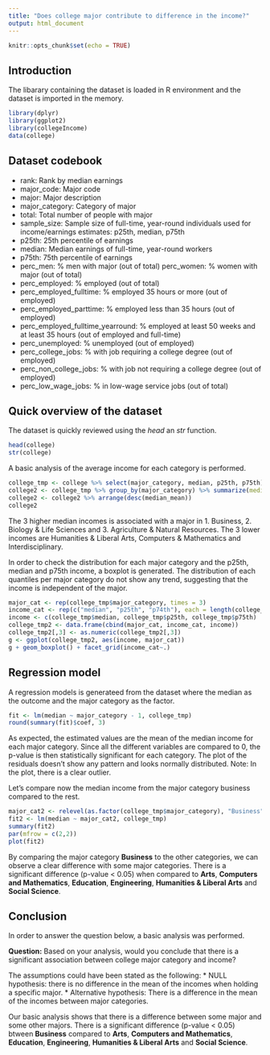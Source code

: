 ---
title: "Does college major contribute to difference in the income?"
output: html_document
---

```{r setup, include=FALSE}
knitr::opts_chunk$set(echo = TRUE)
```

## Introduction
The libarary containing the dataset is loaded in R environment and the dataset is imported in the memory.  
```{r}
library(dplyr)
library(ggplot2)
library(collegeIncome)
data(college)
```


## Dataset codebook
* rank: Rank by median earnings
* major_code: Major code
* major: Major description
* major_category: Category of major
* total: Total number of people with major
* sample_size: Sample size of full-time, year-round individuals used for income/earnings estimates: p25th, median, p75th
* p25th: 25th percentile of earnings
* median: Median earnings of full-time, year-round workers
* p75th: 75th percentile of earnings
* perc_men: % men with major (out of total)
perc_women: % women with major (out of total)
* perc_employed: % employed (out of total)
* perc_employed_fulltime: % employed 35 hours or more (out of employed)
* perc_employed_parttime: % employed less than 35 hours (out of employed)
* perc_employed_fulltime_yearround: % employed at least 50 weeks and at least 35 hours (out of employed and full-time)
* perc_unemployed: % unemployed (out of employed)
* perc_college_jobs: % with job requiring a college degree (out of employed)
* perc_non_college_jobs: % with job not requiring a college degree (out of employed)
* perc_low_wage_jobs: % in low-wage service jobs (out of total)

## Quick overview of the dataset
The dataset is quickly reviewed using the *head* an *str* function.   
```{r}
head(college)
str(college)
```

A basic analysis of the average income for each category is performed.
```{r}
college_tmp <- college %>% select(major_category, median, p25th, p75th)
college2 <- college_tmp %>% group_by(major_category) %>% summarize(median_mean = mean(median, na.rm = TRUE), p25th_mean = mean(p25th, na.rm = TRUE), p75th_mean = mean(p75th, na.rm = TRUE))
college2 <- college2 %>% arrange(desc(median_mean))
college2
```
The 3 higher median incomes is associated with a major in 1. Business, 2. Biology & Life Sciences and 3. Agriculture & Natural Resources. The 3 lower incomes are Humanities & Liberal Arts, Computers & Mathematics and Interdisciplinary.   


In order to check the distribution for each major category and the p25th, median and p75th income, a boxplot is generated. The distribution of each quantiles per major category do not show any trend, suggesting that the income is independent of the major. 
```{r}
major_cat <- rep(college_tmp$major_category, times = 3)
income_cat <- rep(c("median", "p25th", "p74th"), each = length(college_tmp$major_category))
income <- c(college_tmp$median, college_tmp$p25th, college_tmp$p75th)
college_tmp2 <- data.frame(cbind(major_cat, income_cat, income))
college_tmp2[,3] <- as.numeric(college_tmp2[,3])
g <- ggplot(college_tmp2, aes(income, major_cat))
g + geom_boxplot() + facet_grid(income_cat~.)
```


## Regression model
A regression models is generateed from the dataset where the median as the outcome and the major category as the factor. 

```{r}
fit <- lm(median ~ major_category - 1, college_tmp)
round(summary(fit)$coef, 3)
```


As expected, the estimated values are the mean of the median income for each major category. Since all the different variables are compared to 0, the p-value is then statistically significant for each category. The plot of the residuals doesn't show any pattern and looks normally distributed. Note: In the plot, there is a clear outlier.  

Let's compare now the median income from the major category business compared to the rest. 

```{r}
major_cat2 <- relevel(as.factor(college_tmp$major_category), "Business" )
fit2 <- lm(median ~ major_cat2, college_tmp)
summary(fit2)
par(mfrow = c(2,2))
plot(fit2)
```


By comparing the major category **Business** to the other categories, we can observe a clear difference with some major categories. There is a significant difference (p-value < 0.05) when compared to **Arts**, **Computers and Mathematics**, **Education**, **Engineering**, **Humanities & Liberal Arts** and **Social Science**.  



## Conclusion
In order to answer the question below, a basic analysis was performed.   

**Question:** Based on your analysis, would you conclude that there is a significant association between college major category and income?  


The assumptions could have been stated as the following:
* NULL hypothesis: there is no difference in the mean of the incomes when holding a specific major.
* Alternative hypothesis: There is a difference in the mean of the incomes between major categories.


Our basic analysis shows that there is a difference between some major and some other majors. There is a significant difference (p-value < 0.05) btween **Business** compared to **Arts**, **Computers and Mathematics**, **Education**, **Engineering**, **Humanities & Liberal Arts** and **Social Science**. 

